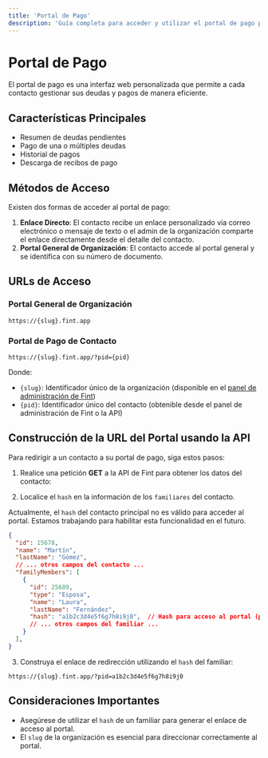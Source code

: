 ```yaml
---
title: 'Portal de Pago'
description: 'Guía completa para acceder y utilizar el portal de pago para contactos'
---
```


# Portal de Pago

El portal de pago es una interfaz web personalizada que permite a cada contacto gestionar sus deudas y pagos de manera eficiente.

## Características Principales

- Resumen de deudas pendientes
- Pago de una o múltiples deudas
- Historial de pagos
- Descarga de recibos de pago

## Métodos de Acceso

Existen dos formas de acceder al portal de pago:

1. **Enlace Directo**: El contacto recibe un enlace personalizado vía correo electrónico o mensaje de texto o el admin de la organización comparte el enlace directamente desde el detalle del contacto.
2. **Portal General de Organización**: El contacto accede al portal general y se identifica con su número de documento.

## URLs de Acceso

### Portal General de Organización
```
https://{slug}.fint.app
```

### Portal de Pago de Contacto
```
https://{slug}.fint.app/?pid={pid}
```

Donde:
- `{slug}`: Identificador único de la organización (disponible en el [panel de administración de Fint](https://admin.fint.app/settings/general))
- `{pid}`: Identificador único del contacto (obtenible desde el panel de administración de Fint o la API)

## Construcción de la URL del Portal usando la API

Para redirigir a un contacto a su portal de pago, siga estos pasos:

1. Realice una petición **GET** a la API de Fint para obtener los datos del contacto:

<Card title="Obtener contacto por id" icon="code" href="/api-reference/contactos/obtener-contacto-por-id" />

2. Localice el `hash` en la información de los `familiares` del contacto.

<Note>Actualmente, el `hash` del contacto principal no es válido para acceder al portal. Estamos trabajando para habilitar esta funcionalidad en el futuro.</Note>


```json Ejemplo de respuesta obtener contacto por id
{
  "id": 15678,
  "name": "Martín",
  "lastName": "Gómez",
  // ... otros campos del contacto ...
  "familyMembers": [
    {
      "id": 25689,
      "type": "Esposa",
      "name": "Laura",
      "lastName": "Fernández",
      "hash": "a1b2c3d4e5f6g7h8i9j0",  // Hash para acceso al portal (pid)
      // ... otros campos del familiar ...
    }
  ],
}
```

3. Construya el enlace de redirección utilizando el `hash` del familiar:

```
https://{slug}.fint.app/?pid=a1b2c3d4e5f6g7h8i9j0
```

## Consideraciones Importantes

- Asegúrese de utilizar el `hash` de un familiar para generar el enlace de acceso al portal.
- El `slug` de la organización es esencial para direccionar correctamente al portal.